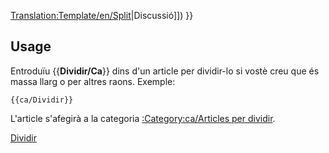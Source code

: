 <noinclude>[[Translation:Template/en/Split]]</noinclude>{{ca/Metacaixa d'avís| tipus  = moure
| imatge= en/Manual/Base Set/Split.png
| text  = <strong>Dividir</strong><br>S'ha suggerit que aquesta pàgina es divideixi en diverses pàgines. ([[{{{discussió|{{TALKPAGENAME}}}}}|Discussió]])
}}<includeonly>{{{1|[[Category:ca/Articles per dividir]]}}}</includeonly><noinclude>

==Usage==
Entroduïu <nowiki>{{</nowiki>'''Dividir/Ca'''<nowiki>}}</nowiki> dins d'un article per dividir-lo si vostè creu que és massa llarg o per altres raons. Exemple: 
<pre>{{ca/Dividir}}</pre>
L'article s'afegirà a la categoria [[:Category:ca/Articles per dividir]].

[[Category:ca/Manual/Base Set/Caixes de missatges|Dividir]]</noinclude>
